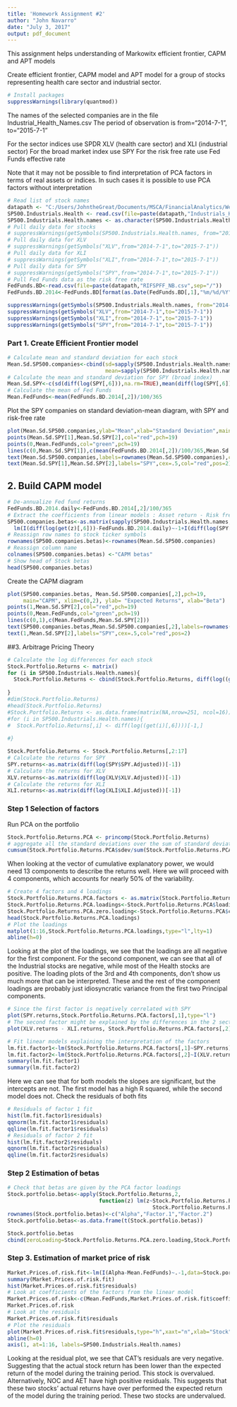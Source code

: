 ```yaml
---
title: 'Homework Assignment #2'
author: "John Navarro"
date: "July 3, 2017"
output: pdf_document
---
```


This assignment helps understanding of Markowitx efficient frontier, CAPM and APT models

Create efficient frontier, CAPM model and APT model for a group of stocks representing health care sector and industrial sector.
```r
# Install packages
suppressWarnings(library(quantmod))
```
The names of the selected companies are in the file Industrial_Health_Names.csv
The period of observation is from="2014-7-1", to="2015-7-1"

For the sector indices use SPDR XLV (health care sector) and XLI (industrial sector)
For the broad market index use SPY
For the risk free rate use Fed Funds effective rate

Note that it may not be possible to find interpretation of PCA factors in terms of real assets or indices. In such cases it is possible to use PCA factors without interpretation
```r
# Read list of stock names
datapath <- "C:/Users/JohntheGreat/Documents/MSCA/FinancialAnalytics/Week2_CAPM_APT"
SP500.Industrials.Health <- read.csv(file=paste(datapath,"Industrials_Health_Names.csv",sep="/"),header=F)
SP500.Industrials.Health.names <- as.character(SP500.Industrials.Health[,1])
# Pull daily data for stocks
# suppressWarnings(getSymbols(SP500.Industrials.Health.names, from="2014-7-1",to="2015-7-1"))
# Pull daily data for XLV
# suppressWarnings(getSymbols("XLV",from="2014-7-1",to="2015-7-1"))
# Pull daily data for XLI
# suppressWarnings(getSymbols("XLI",from="2014-7-1",to="2015-7-1"))
# Pull daily data for SPY
# suppressWarnings(getSymbols("SPY",from="2014-7-1",to="2015-7-1"))
# Pull Fed Funds data as the risk free rate
FedFunds.BD<-read.csv(file=paste(datapath,"RIFSPFF_NB.csv",sep="/"))
FedFunds.BD.2014<-FedFunds.BD[format(as.Date(FedFunds.BD[,1],"%m/%d/%Y"),"%Y")=="2014",]

```
 
```r
suppressWarnings(getSymbols(SP500.Industrials.Health.names, from="2014-7-1",to="2015-7-1"))
suppressWarnings(getSymbols("XLV",from="2014-7-1",to="2015-7-1"))
suppressWarnings(getSymbols("XLI",from="2014-7-1",to="2015-7-1"))
suppressWarnings(getSymbols("SPY",from="2014-7-1",to="2015-7-1"))
```

### Part 1. Create Efficient Frontier model

```r
# Calculate mean and standard deviation for each stock
Mean.Sd.SP500.companies<-cbind(sd=sapply(SP500.Industrials.Health.names,function(z) sd(diff(log(get(z)[,6])),na.rm=TRUE)),
                               mean=sapply(SP500.Industrials.Health.names,function(z) mean(diff(log(get(z)[,6])),na.rm=TRUE)))
# Calculate the mean and standard deviation for SPY (broad index)
Mean.Sd.SPY<-c(sd(diff(log(SPY[,6])),na.rm=TRUE),mean(diff(log(SPY[,6])),na.rm=TRUE))
# Calculate the mean of Fed Funds
Mean.FedFunds<-mean(FedFunds.BD.2014[,2])/100/365


```
Plot the SPY companies on standard deviation-mean diagram, with SPY and risk-free rate

```r
plot(Mean.Sd.SP500.companies,ylab="Mean",xlab="Standard Deviation",main="Efficient Frontier", pch=19,xlim=c(0,.03))
points(Mean.Sd.SPY[1],Mean.Sd.SPY[2],col="red",pch=19)
points(0,Mean.FedFunds,col="green",pch=19)
lines(c(0,Mean.Sd.SPY[1]),c(mean(FedFunds.BD.2014[,2])/100/365,Mean.Sd.SPY[2]))
text(Mean.Sd.SP500.companies,labels=rownames(Mean.Sd.SP500.companies),cex=.5,pos=2)
text(Mean.Sd.SPY[1],Mean.Sd.SPY[2],labels="SPY",cex=.5,col="red",pos=2)
```

## 2. Build CAPM model

```r
# De-annualize Fed fund returns
FedFunds.BD.2014.daily<-FedFunds.BD.2014[,2]/100/365
# Extract the coefficients from linear models : Asset return - Risk free return = Beta(Market return - risk free return)
SP500.companies.betas<-as.matrix(sapply(SP500.Industrials.Health.names,function(z) 
  lm(I(diff(log(get(z)[,6]))-FedFunds.BD.2014.daily)~-1+I(diff(log(SPY[,6]))-FedFunds.BD.2014.daily))$coefficients))
# Reassign row names to stock ticker symbols
rownames(SP500.companies.betas)<-rownames(Mean.Sd.SP500.companies)
# Reassign column name
colnames(SP500.companies.betas) <-"CAPM betas"
# Show head of Stock betas
head(SP500.companies.betas)

```

Create the CAPM diagram

```r
plot(SP500.companies.betas, Mean.Sd.SP500.companies[,2],pch=19,
     main="CAPM", xlim=c(0,2), ylab= "Expected Returns", xlab="Beta")
points(1,Mean.Sd.SPY[2],col="red",pch=19)
points(0,Mean.FedFunds,col="green",pch=19)
lines(c(0,1),c(Mean.FedFunds,Mean.Sd.SPY[2]))
text(SP500.companies.betas,Mean.Sd.SP500.companies[,2],labels=rownames(Mean.Sd.SP500.companies),cex=.5,pos=2)
text(1,Mean.Sd.SPY[2],labels="SPY",cex=.5,col="red",pos=2)
```

##3. Arbitrage Pricing Theory

```r
# Calculate the log differences for each stock
Stock.Portfolio.Returns <- matrix()
for (i in SP500.Industrials.Health.names){
  Stock.Portfolio.Returns <- cbind(Stock.Portfolio.Returns, diff(log((get(i)[,6])))[-1,])
  
}
#dim(Stock.Portfolio.Returns)
#head(Stock.Portfolio.Returns)
#Stock.Portfolio.Returns <- as.data.frame(matrix(NA,nrow=251, ncol=16))
#for (i in SP500.Industrials.Health.names){
#  Stock.Portfolio.Returns[,i] <- diff(log((get(i)[,6])))[-1,]
  
#}

Stock.Portfolio.Returns <- Stock.Portfolio.Returns[,2:17]
# Calculate the returns for SPY
SPY.returns<-as.matrix(diff(log(SPY$SPY.Adjusted))[-1])
# Calculate the returns for XLV
XLV.returns<-as.matrix(diff(log(XLV$XLV.Adjusted))[-1])
# Calculate the returns for XLI
XLI.returns<-as.matrix(diff(log(XLI$XLI.Adjusted))[-1])
```

### Step 1 Selection of factors
Run PCA on the portfolio
```r
Stock.Portfolio.Returns.PCA <- princomp(Stock.Portfolio.Returns)
# aggregate all the standard deviations over the sum of standard deviations
cumsum(Stock.Portfolio.Returns.PCA$sdev/sum(Stock.Portfolio.Returns.PCA$sdev))

```
When looking at the vector of cumulative explanatory power, we would need 13 components to describe the returns well. Here we will proceed with 4 components, which accounts for nearly 50% of the variability.

```r
# Create 4 factors and 4 loadings
Stock.Portfolio.Returns.PCA.factors <- as.matrix(Stock.Portfolio.Returns.PCA$scores[,1:4])
Stock.Portfolio.Returns.PCA.loadings<-Stock.Portfolio.Returns.PCA$loadings[,1:4]
Stock.Portfolio.Returns.PCA.zero.loading<-Stock.Portfolio.Returns.PCA$center
head(Stock.Portfolio.Returns.PCA.loadings)
# Plot the loadings
matplot(1:16,Stock.Portfolio.Returns.PCA.loadings,type="l",lty=1)
abline(h=0)
```

Looking at the plot of the loadings, we see that the loadings are all negative for the first component. For the second component, we can see that all of the Industrial stocks are negative, while most of the Health stocks are positive. The loading plots of the 3rd and 4th components, don't show us much more that can be interpreted. These and the rest of the component loadings are probably just idiosyncratic variance from the first two Principal components.

```r
# Since the first factor is negatively correlated with SPY
plot(SPY.returns,Stock.Portfolio.Returns.PCA.factors[,1],type="l")
# The second factor might be explained by the differences in the 2 sectors
plot(XLV.returns - XLI.returns, Stock.Portfolio.Returns.PCA.factors[,2], type = "l")

# Fit linear models explaining the interpretation of the factors
lm.fit.factor1<-lm(Stock.Portfolio.Returns.PCA.factors[,1]~SPY.returns)
lm.fit.factor2<-lm(Stock.Portfolio.Returns.PCA.factors[,2]~I(XLV.returns-XLI.returns))
summary(lm.fit.factor1)
summary(lm.fit.factor2)
```

Here we can see that for both models the slopes are significant, but the intercepts are not.
The first model has a high R squared, while the second model does not.
Check the residuals of both fits
```r
# Residuals of factor 1 fit
hist(lm.fit.factor1$residuals)
qqnorm(lm.fit.factor1$residuals)
qqline(lm.fit.factor1$residuals)
# Residuals of factor 2 fit
hist(lm.fit.factor2$residuals)
qqnorm(lm.fit.factor2$residuals)
qqline(lm.fit.factor2$residuals)
```

### Step 2 Estimation of betas
```r
# Check that betas are given by the PCA factor loadings
Stock.portfolio.betas<-apply(Stock.Portfolio.Returns,2,
                             function(z) lm(z~Stock.Portfolio.Returns.PCA.factors[,1]+
                                              Stock.Portfolio.Returns.PCA.factors[,2])$coefficients)
rownames(Stock.portfolio.betas)<-c("Alpha","Factor.1","Factor.2")
Stock.portfolio.betas<-as.data.frame(t(Stock.portfolio.betas))

Stock.portfolio.betas
cbind(zeroLoading=Stock.Portfolio.Returns.PCA.zero.loading,Stock.Portfolio.Returns.PCA.loadings)
```

### Step 3. Estimation of market price of risk
```r
Market.Prices.of.risk.fit<-lm(I(Alpha-Mean.FedFunds)~.-1,data=Stock.portfolio.betas)
summary(Market.Prices.of.risk.fit)
hist(Market.Prices.of.risk.fit$residuals)
# Look at coefficients of the factors from the linear model
Market.Prices.of.risk<-c(Mean.FedFunds,Market.Prices.of.risk.fit$coefficients)
Market.Prices.of.risk
# Look at the residuals
Market.Prices.of.risk.fit$residuals
# Plot the residuals
plot(Market.Prices.of.risk.fit$residuals,type="h",xaxt="n",xlab="Stock")
abline(h=0)
axis(1, at=1:16, labels=SP500.Industrials.Health.names)
```

Looking at the residual plot, we see that CAT's residuals are very negative. Suggesting that the actual stock return has been lower than the expected return of the model during the training period. This stock is overvalued. Alternatively, NOC and AET have high positive residuals. This suggests that these two stocks' actual returns have over performed the expected return of the model during the training period. These two stocks are undervalued.

